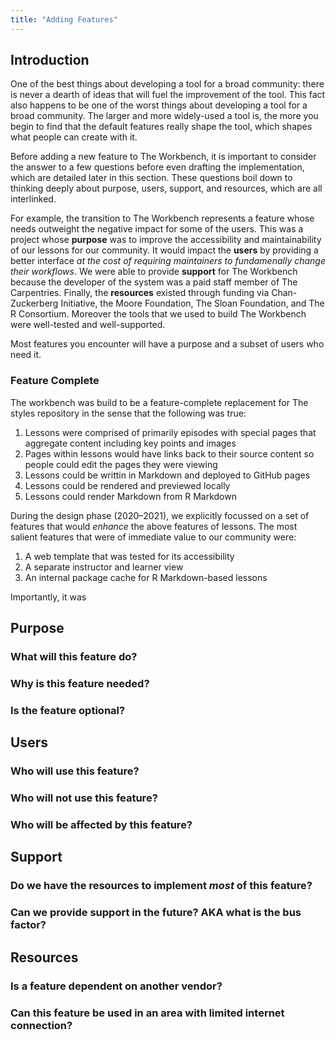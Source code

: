 ```yaml
---
title: "Adding Features"
---
```


## Introduction

One of the best things about developing a tool for a broad community: there is
never a dearth of ideas that will fuel the improvement of the tool. This fact
also happens to be one of the worst things about developing a tool for a broad
community. The larger and more widely-used a tool is, the more you begin to find
that the default features really shape the tool, which shapes what people can
create with it. 


Before adding a new feature to The Workbench, it is important to consider the
answer to a few questions before even drafting the implementation, which are
detailed later in this section. These questions boil down to thinking deeply
about purpose, users, support, and resources, which are all interlinked. 

For example, the transition to The Workbench represents a feature whose needs
outweight the negative impact for some of the users. This was a project whose
**purpose** was to improve the accessibility and maintainability of our lessons
for our community. It would impact the **users** by providing a better interface
_at the cost of requiring maintainers to fundamenally change their workflows_.
We were able to provide **support** for The Workbench because the developer of
the system was a paid staff member of The Carpentries. Finally, the
**resources** existed through funding via Chan-Zuckerberg Initiative, the Moore
Foundation, The Sloan Foundation, and The R Consortium. Moreover the tools that
we used to build The Workbench were well-tested and well-supported. 

Most features you encounter will have a purpose and a subset of users who need
it.

### Feature Complete

The workbench was build to be a feature-complete replacement for The styles
repository in the sense that the following was true:

1. Lessons were comprised of primarily episodes with special pages that
   aggregate content including key points and images
2. Pages within lessons would have links back to their source content so people
   could edit the pages they were viewing
3. Lessons could be writtin in Markdown and deployed to GitHub pages
4. Lessons could be rendered and previewed locally
5. Lessons could render Markdown from R Markdown

During the design phase (2020--2021), we explicitly focussed on a set of
features that would _enhance_ the above features of lessons. The most salient
features that were of immediate value to our community were:

1. A web template that was tested for its accessibility
2. A separate instructor and learner view
3. An internal package cache for R Markdown-based lessons

Importantly, it was 

## Purpose

### What will this feature do?

### Why is this feature needed?

### Is the feature optional?

## Users

### Who will use this feature?

### Who will not use this feature?

### Who will be affected by this feature?

## Support

### Do we have the resources to implement _most_ of this feature?

### Can we provide support in the future? AKA what is the bus factor?

## Resources

### Is a feature dependent on another vendor?

### Can this feature be used in an area with limited internet connection?




